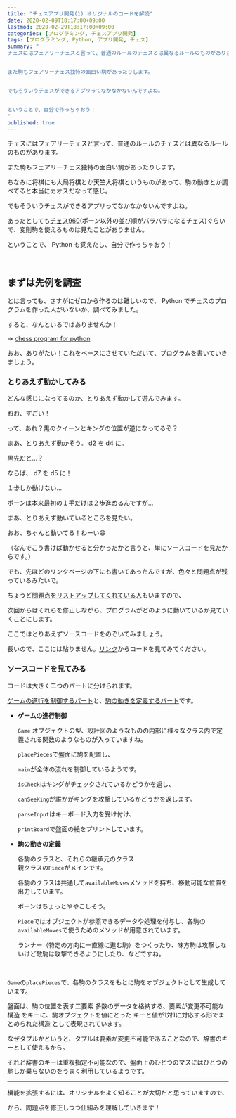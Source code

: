 ```yaml
---
title: "チェスアプリ開発(1) オリジナルのコードを解読"
date: 2020-02-09T18:17:00+09:00
lastmod: 2020-02-29T18:17:00+09:00
categories: [プログラミング, チェスアプリ開発]
tags: [プログラミング, Python, アプリ開発, チェス]
summary: "
チェスにはフェアリーチェスと言って、普通のルールのチェスとは異なるルールのものがあります。


また駒もフェアリーチェス独特の面白い駒があったりします。


でもそういうチェスができるアプリってなかなかないんですよね。


ということで、自分で作っちゃおう！ 
"
published: true
---
```


チェスにはフェアリーチェスと言って、普通のルールのチェスとは異なるルールのものがあります。

また駒もフェアリーチェス独特の面白い駒があったりします。

ちなみに将棋にも大局将棋とか天竺大将棋というものがあって、駒の動きとか調べてると本当にカオスだなって感じ。 

でもそういうチェスができるアプリってなかなかないんですよね。

あったとしても[チェス960](https://ja.wikipedia.org/wiki/%E3%83%81%E3%82%A7%E3%82%B9960)(ポーン以外の並び順がバラバラになるチェス)ぐらいで、変則駒を使えるものは見たことがありません。

ということで、 Python も覚えたし、自分で作っちゃおう！ 

<br/>

## まずは先例を調査

とは言っても、さすがにゼロから作るのは難しいので、 Python でチェスのプログラムを作った人がいないか、調べてみました。

すると、なんといるではありませんか！ 

→ [chess program for python][prog]

[prog]: https://gist.github.com/rsheldiii/2993225

おお、ありがたい！これをベースにさせていただいて、プログラムを書いていきましょう。 

### とりあえず動かしてみる

どんな感じになってるのか、とりあえず動かして遊んでみます。

<postimage src="img1" alt="コマンドライン" />

おお、すごい！

って、あれ？黒のクイーンとキングの位置が逆になってるぞ？

まあ、とりあえず動かそう。 d2 を d4 に。

<postimage src="img2" alt="コマンドライン" />

黒先だと…？

ならば、 d7 を d5 に！

<postimage src="img3" alt="コマンドライン" />

１歩しか動けない…

ポーンは本来最初の１手だけは２歩進めるんですが…

まあ、とりあえず動いているところを見たい。

<postimage src="img4" alt="コマンドライン" />

おお、ちゃんと動いてる！わーい😄

（なんでこう書けば動かせると分かったかと言うと、単にソースコードを見たからです。）

でも、先ほどのリンクページの下にも書いてあったんですが、色々と問題点が残っているみたいで。

ちょうど[問題点をリストアップしてくれている人](https://gist.github.com/rsheldiii/2993225#gistcomment-2778846)もいますので、

次回からはそれらを修正しながら、プログラムがどのように動いているか見ていくことにします。

ここではとりあえずソースコードをのぞいてみましょう。

長いので、ここには貼りません。[リンク][prog]からコードを見てみてください。

### ソースコードを見てみる

コードは大きく二つのパートに分けられます。

[ゲームの進行を制御するパート](https://gist.github.com/rsheldiii/2993225#file-chess-py-L14)と、[駒の動きを定義するパート](https://gist.github.com/rsheldiii/2993225#file-chess-py-L132)です。

- **ゲームの進行制御**

    `Game`
    <tltp label="クラス">オブジェクトの型、設計図のようなもの</tltp>の内部に様々な<tltp label="メソッド">クラス内で定義される関数のようなもの</tltp>が入っていますね。

    `placePieces`で盤面に駒を配置し、

    `main`が全体の流れを制御しているようです。

    `isCheck`はキングがチェックされているかどうかを返し、

    `canSeeKing`が誰かがキングを攻撃しているかどうかを返します。

    `parseInput`はキーボード入力を受け付け、

    `printBoard`で盤面の絵をプリントしています。

- **駒の動きの定義**

    各駒のクラスと、それらの<tltp label="基底クラス">継承元のクラス<br/>親クラス</tltp>の`Piece`がメインです。

    各駒のクラスは共通して`availableMoves`メソッドを持ち、移動可能な位置を出力しています。

    ポーンはちょっとややこしそう。

    `Piece`では<tltp label="属性">オブジェクトが参照できるデータや処理</tltp>を付与し、各駒の`availableMoves`で使うためのメソッドが用意されています。

    ランナー（特定の方向に一直線に進む駒）をつくったり、味方駒は攻撃しないけど敵駒は攻撃できるようにしたり、などですね。

<br/>

`Game`の`placePieces`で、各駒のクラスをもとに駒をオブジェクトとして生成しています。

盤面は、駒の位置を表す二要素
<tltp label="タプル">多数のデータを格納する、要素が変更不可能な構造</tltp>
をキーに、駒オブジェクトを値にとった
<tltp label="辞書">キーと値が1対1に対応する形でまとめられた構造</tltp>
として表現されています。

なぜタプルかというと、タプルは<tltp label="イミュータブルimmutable">要素が変更不可能であること</tltp>なので、辞書のキーとして使えるから。

それと辞書のキーは重複指定不可能なので、盤面上のひとつのマスにはひとつの駒しか乗らないのをうまく利用しているようです。

---

機能を拡張するには、オリジナルをよく知ることが大切だと思っていますので、

<pstlk label="次回" to="chess-app-devel-2" />から、問題点を修正しつつ仕組みを理解していきます！
